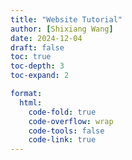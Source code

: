 ```yaml
---
title: "Website Tutorial"
author: [Shixiang Wang]
date: 2024-12-04
draft: false
toc: true
toc-depth: 3
toc-expand: 2

format:
  html:
    code-fold: true
    code-overflow: wrap
    code-tools: false
    code-link: true
---
```



